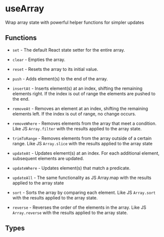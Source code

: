 
<Meta of={BookshelfStories} />

# useArray

Wrap array state with powerful helper functions for simpler updates

## Functions

- `set` - The default React state setter for the entire array.

- `clear` - Empties the array.

- `reset` - Resets the array to its initial value.

- `push` - Adds element(s) to the end of the array.

- `insertAt` - Inserts element(s) at an index, shifting the remaining elements right. If the index is out of range the elements are pushed to the end.

- `removeAt` - Removes an element at an index, shifting the remaining elements left. If the index is out of range, no change occurs.

- `removeWhere` - Removes elements from the array that meet a condition. Like JS `Array.filter` with the results applied to the array state.

- `trimToRange` - Removes elements from the array outside of a certain range. Like JS `Array.slice` with the results applied to the array state

- `updateAt` - Updates element(s) at an index. For each additional element, subsequent elements are updated.

- `updateWhere` - Updates element(s) that match a predicate.

- `updateAll` - The same functionality as JS Array.map with the results applied to the array state

- `sort` - Sorts the array by comparing each element. Like JS `Array.sort` with the results applied to the array state.

- `reverse` - Reverses the order of the elements in the array. Like JS `Array.reverse` with the results applied to the array state.

## Types

<Source language="ts" code={TYPES} />
